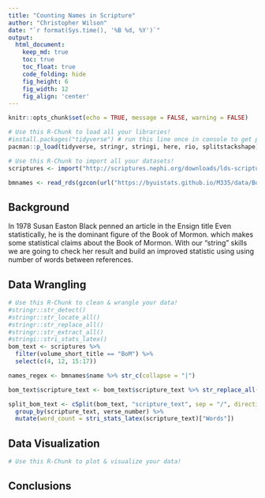 ```yaml
---
title: "Counting Names in Scripture"
author: "Christopher Wilson"
date: "`r format(Sys.time(), '%B %d, %Y')`"
output:
  html_document:  
    keep_md: true
    toc: true
    toc_float: true
    code_folding: hide
    fig_height: 6
    fig_width: 12
    fig_align: 'center'
---
```


```r
knitr::opts_chunk$set(echo = TRUE, message = FALSE, warning = FALSE)
```

```r
# Use this R-Chunk to load all your libraries!
#install.packages("tidyverse") # run this line once in console to get package
pacman::p_load(tidyverse, stringr, stringi, here, rio, splitstackshape)

```

```r
# Use this R-Chunk to import all your datasets!
scriptures <- import("http://scriptures.nephi.org/downloads/lds-scriptures.csv.zip")

bmnames <- read_rds(gzcon(url("https://byuistats.github.io/M335/data/BoM_SaviorNames.rds")))

```

## Background

In 1978 Susan Easton Black penned an article in the Ensign title Even statistically, he is the dominant figure of the Book of Mormon. which makes some statistical claims about the Book of Mormon. With our “string” skills we are going to check her result and build an improved statistic using using number of words between references.

## Data Wrangling

```r
# Use this R-Chunk to clean & wrangle your data!
#stringr::str_detect()
#stringr::str_locate_all()
#stringr::str_replace_all()
#stringr::str_extract_all()
#stringi::stri_stats_latex()
bom_text <- scriptures %>% 
  filter(volume_short_title == "BoM") %>% 
  select(c(4, 12, 15:17))

names_regex <- bmnames$name %>% str_c(collapse = "|")

bom_text$scripture_text <- bom_text$scripture_text %>% str_replace_all(names_regex, "/")

split_bom_text <- cSplit(bom_text, "scripture_text", sep = "/", direction = "long") %>%
  group_by(scripture_text, verse_number) %>% 
  mutate(word_count = stri_stats_latex(scripture_text)["Words"])
```

## Data Visualization

```r
# Use this R-Chunk to plot & visualize your data!

```

## Conclusions
